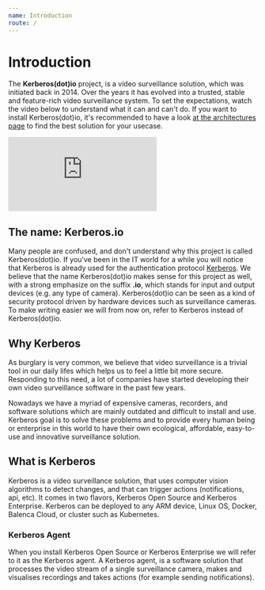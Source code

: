 ```yaml
---
name: Introduction
route: /
---
```


# Introduction

The **Kerberos(dot)io** project, is a video surveillance solution, which was initiated back in 2014. Over the years it has evolved into a trusted, stable and feature-rich video surveillance system. To set the expectations, watch the video below to understand what it can and can't do. If you want to install Kerberos(dot)io, it's recommended to have a look [at the architectures page](/architectures) to find the best solution for your usecase.

<div class='embed-container'><iframe src='https://player.vimeo.com/video/382090189?background=1' frameborder='0' webkitAllowFullScreen mozallowfullscreen allowFullScreen></iframe></div>

## The name: Kerberos.io

Many people are confused, and don't understand why this project is called Kerberos(dot)io. If you've been in the IT world for a while you will notice that Kerberos is already used for the authentication protocol [Kerberos](https://en.wikipedia.org/wiki/Kerberos_(protocol)).
We believe that the name Kerberos(dot)io makes sense for this project as well, with a strong emphasize on the suffix **.io**, which stands for input and output devices (e.g. any type of camera). Kerberos(dot)io can be seen as a kind of security protocol driven by hardware devices such as surveillance cameras. To make writing easier we will from now on, refer to Kerberos instead of Kerberos(dot)io.

## Why Kerberos

As burglary is very common, we believe that video surveillance is a trivial tool in our daily lifes which helps us to feel a little bit more secure. Responding to this need, a lot of companies have started developing their own video surveillance software in the past few years.

Nowadays we have a myriad of expensive cameras, recorders, and software solutions which are mainly outdated and difficult to install and use. Kerberos goal is to solve these problems and to provide every human being or enterprise in this world to have their own ecological, affordable, easy-to-use and innovative surveillance solution.

## What is Kerberos

Kerberos is a video surveillance solution, that uses computer vision algorithms to detect changes, and that can trigger actions (notifications, api, etc). It comes in two flavors, Kerberos Open Source and Kerberos Enterprise. Kerberos can be deployed to any ARM device, Linux OS, Docker, Balenca Cloud, or cluster such as Kubernetes.

### Kerberos Agent

When you install Kerberos Open Source or Kerberos Enterprise we will refer to it as the Kerberos agent. A Kerberos agent, is a software solution that processes the video stream of a single surveillance camera, makes and visualises recordings and takes actions (for example sending notifications).
